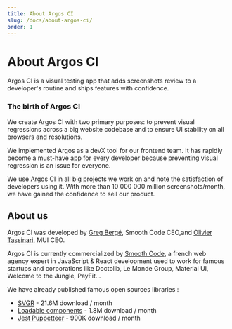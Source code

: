 ```yaml
---
title: About Argos CI
slug: /docs/about-argos-ci/
order: 1
---
```


# About Argos CI

Argos CI is a visual testing app that adds screenshots review to a developer's routine and ships features with confidence.

### The birth of Argos CI

We create Argos CI with two primary purposes: to prevent visual regressions across a big website codebase and to ensure UI stability on all browsers and resolutions.

We implemented Argos as a devX tool for our frontend team. It has rapidly become a must-have app for every developer because preventing visual regression is an issue for everyone.

We use Argos CI in all big projects we work on and note the satisfaction of developers using it. With more than 10 000 000 million screenshots/month, we have gained the confidence to sell our product.

## About us

Argos CI was developed by [Greg Bergé](https://twitter.com/neoziro), Smooth Code CEO,and [Olivier Tassinari](https://twitter.com/olivtassinari), MUI CEO.

Argos CI is currently commercialized by [Smooth Code](https://www.smooth-code.com/), a french web agency expert in JavaScript & React development used to work for famous startups and corporations like Doctolib, Le Monde Group, Material UI, Welcome to the Jungle, PayFit...

We have already published famous open sources libraries :

- [SVGR](https://react-svgr.com/) - 21.6M download / month
- [Loadable components](https://github.com/gregberge/loadable-components) - 1.8M download / month
- [Jest Puppetteer](https://github.com/smooth-code/jest-puppeteer) - 900K download / month
